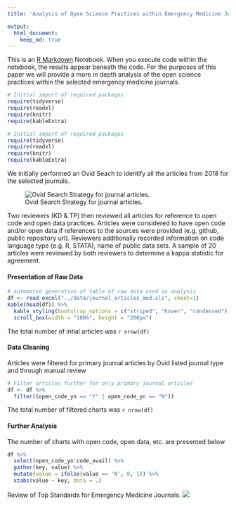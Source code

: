 ```yaml
---
title: 'Analysis of Open Science Practices within Emergency Medicine Journals '

output: 
  html_document:
    keep_md: true
---
```


This is an [R Markdown](http://rmarkdown.rstudio.com) Notebook. When you execute code within the notebook, the results appear beneath the code. For the purposes of this paper we will provide a more in depth analysis of the open science practices within the selected emergency medicine journals.

```r
# Initial import of required packages
require(tidyverse)
require(readxl)
require(knitr)
require(kableExtra)
```


```r
# Initial import of required packages
require(tidyverse)
require(readxl)
require(knitr)
require(kableExtra)
```


We initially performed an Ovid Seach to identify all the articles from 2018 for the selected journals.

![Ovid Search Strategy for journal articles.](../graphs_figures/ovid_search.png)

Two reviewers (KD & TP) then reviewed all articles for reference to open code and open data practices. Articles were considered to have open code and/or open data if references to the sources were provided (e.g. github, public repository url). Reviewers additionally recorded information on code language type (e.g. R, STATA), name of public data sets. A sample of 20 articles were reviewed by both reviewers to determine a kappa statistic for agreement.

#### Presentation of Raw Data
```r
# automated generation of table of raw data used in analysis
df <- read_excel("../data/journal_articles_mod.xls", sheet=1)
kable(head(df)) %>%
  kable_styling(bootstrap_options = c("striped", "hover", "condensed"), font_size = 7) %>%
  scroll_box(width = "100%", height = "200px")
```

The total number of intial articles was `r nrow(df) `

#### Data Cleaning
Articles were filtered for primary journal articles by Ovid listed journal type
and through manual review
```r
# Filter articles further for only primary journal articles 
df <- df %>%
  filter((open_code_yn == "Y" | open_code_yn == "N"))

```

The total number of filtered charts was `r nrow(df) `


#### Further Analysis
The number of charts with open code, open data, etc. are presented below

```r
df %>%
  select(open_code_yn:code_avail) %>%
  gather(key, value) %>%
  mutate(value = ifelse(value == 'N', 0, 1)) %>%
  xtabs(value ~ key, data = .)
```


Review of Top Standards for Emergency Medicine Journals.
![](../graphs_figures/Top_Standards.png)

